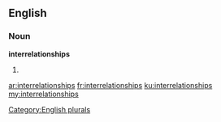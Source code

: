 ==English==

===Noun===
'''interrelationships'''

# {{plural of|interrelationship}}

[[Category:English plurals]]

[[ar:interrelationships]]
[[fr:interrelationships]]
[[ku:interrelationships]]
[[my:interrelationships]]